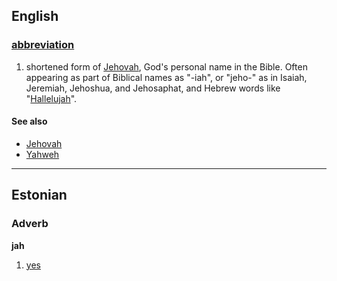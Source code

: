 ==English==

=== [[abbreviation]] ===
#shortened form of [[Jehovah]], God's personal name in the Bible. Often appearing as part of Biblical names as "-iah", or "jeho-" as in Isaiah, Jeremiah, Jehoshua, and Jehosaphat, and Hebrew words like "[[Hallelujah]]".

==== See also ====
*[[Jehovah]]
*[[Yahweh]]
----
==Estonian==

===Adverb===

'''jah'''

# [[yes]]